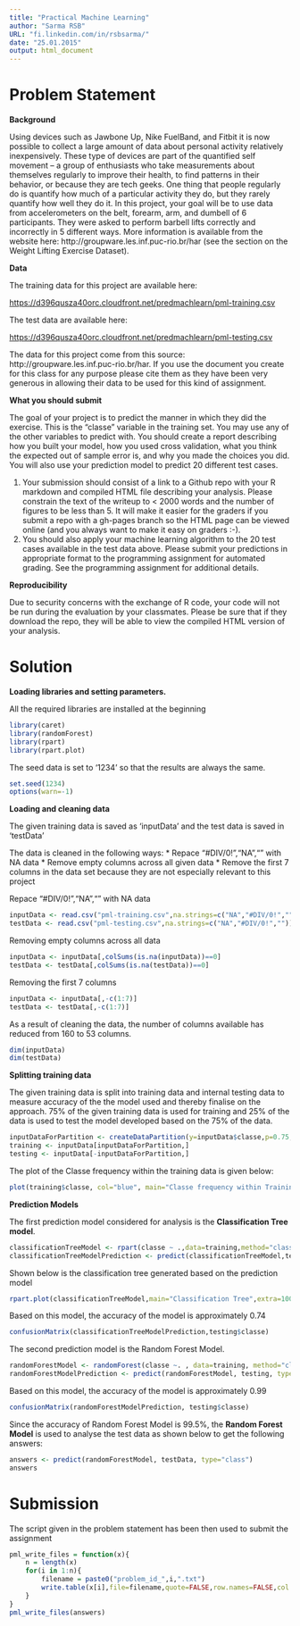 ```yaml
---
title: "Practical Machine Learning"
author: "Sarma RSB"
URL: "fi.linkedin.com/in/rsbsarma/"
date: "25.01.2015"
output: html_document
---
```


Problem Statement
==

**Background**

Using devices such as Jawbone Up, Nike FuelBand, and Fitbit it is now possible to collect a large amount of data about personal activity relatively inexpensively. These type of devices are part of the quantified self movement – a group of enthusiasts who take measurements about themselves regularly to improve their health, to find patterns in their behavior, or because they are tech geeks. One thing that people regularly do is quantify how much of a particular activity they do, but they rarely quantify how well they do it. In this project, your goal will be to use data from accelerometers on the belt, forearm, arm, and dumbell of 6 participants. They were asked to perform barbell lifts correctly and incorrectly in 5 different ways. More information is available from the website here: http://groupware.les.inf.puc-rio.br/har (see the section on the Weight Lifting Exercise Dataset). 

**Data**

The training data for this project are available here: 

<https://d396qusza40orc.cloudfront.net/predmachlearn/pml-training.csv>

The test data are available here: 

<https://d396qusza40orc.cloudfront.net/predmachlearn/pml-testing.csv>

The data for this project come from this source: http://groupware.les.inf.puc-rio.br/har. If you use the document you create for this class for any purpose please cite them as they have been very generous in allowing their data to be used for this kind of assignment. 

**What you should submit**

The goal of your project is to predict the manner in which they did the exercise. This is the "classe" variable in the training set. You may use any of the other variables to predict with. You should create a report describing how you built your model, how you used cross validation, what you think the expected out of sample error is, and why you made the choices you did. You will also use your prediction model to predict 20 different test cases. 

1. Your submission should consist of a link to a Github repo with your R markdown and compiled HTML file describing your analysis. Please constrain the text of the writeup to < 2000 words and the number of figures to be less than 5. It will make it easier for the graders if you submit a repo with a gh-pages branch so the HTML page can be viewed online (and you always want to make it easy on graders :-).
2. You should also apply your machine learning algorithm to the 20 test cases available in the test data above. Please submit your predictions in appropriate format to the programming assignment for automated grading. See the programming assignment for additional details. 

**Reproducibility**

Due to security concerns with the exchange of R code, your code will not be run during the evaluation by your classmates. Please be sure that if they download the repo, they will be able to view the compiled HTML version of your analysis. 

Solution
====

**Loading libraries and setting parameters.**

All the required libraries are installed at the beginning

```r
library(caret)
library(randomForest)
library(rpart)
library(rpart.plot)
```

The seed data is set to '1234' so that the results are always the same.

```r
set.seed(1234)
options(warn=-1)
```

**Loading and cleaning data**

The given training data is saved as 'inputData' and the test data is saved in 'testData'

The data is cleaned in the following ways:
* Repace "#DIV/0!","NA","" with NA data
* Remove empty columns across all given data
* Remove the first 7 columns in the data set because they are not especially relevant to this project

Repace "#DIV/0!","NA","" with NA data

```r
inputData <- read.csv("pml-training.csv",na.strings=c("NA","#DIV/0!",""))
testData <- read.csv("pml-testing.csv",na.strings=c("NA","#DIV/0!",""))
```

Removing empty columns across all data
```r
inputData <- inputData[,colSums(is.na(inputData))==0]
testData <- testData[,colSums(is.na(testData))==0]
```

Removing the first 7 columns
```r
inputData <- inputData[,-c(1:7)]
testData <- testData[,-c(1:7)]
```

As a result of cleaning the data, the number of columns available has reduced from 160 to 53 columns.

```r
dim(inputData)
dim(testData)
```

**Splitting training data**

The given training data is split into training data and internal testing data to measure accuracy of the the model used and thereby finalise on the approach. 75% of the given training data is used for training and 25% of the data is used to test the model developed based on the 75% of the data.

```r
inputDataForPartition <- createDataPartition(y=inputData$classe,p=0.75,list=FALSE)
training <- inputData[inputDataForPartition,]
testing <- inputData[-inputDataForPartition,]
```

The plot of the Classe frequency within the training data is given below:

```r
plot(training$classe, col="blue", main="Classe frequency within Training data", xlab="Classe level", ylab="# of records")
```

**Prediction Models**

The first prediction model considered for analysis is the **Classification Tree model**.

```r
classificationTreeModel <- rpart(classe ~ .,data=training,method="class")
classificationTreeModelPrediction <- predict(classificationTreeModel,testing,type="class")
```

Shown below is the classification tree generated based on the prediction model
```r
rpart.plot(classificationTreeModel,main="Classification Tree",extra=100,under=TRUE,faclen=0)
```

Based on this model, the accuracy of the model is approximately 0.74

```r
confusionMatrix(classificationTreeModelPrediction,testing$classe)
```

The second prediction model is the Random Forest Model.

```r
randomForestModel <- randomForest(classe ~. , data=training, method="class")
randomForestModelPrediction <- predict(randomForestModel, testing, type = "class")
```

Based on this model, the accuracy of the model is approximately 0.99

```r
confusionMatrix(randomForestModelPrediction, testing$classe)
```

Since the accuracy of Random Forest Model is 99.5%, the **Random Forest Model** is used to analyse the test data as shown below to get the following answers:

```r
answers <- predict(randomForestModel, testData, type="class")
answers
```

Submission
==========
The script given in the problem statement has been then used to submit the assignment

```r
pml_write_files = function(x){
    n = length(x)
    for(i in 1:n){
        filename = paste0("problem_id_",i,".txt")
        write.table(x[i],file=filename,quote=FALSE,row.names=FALSE,col.names=FALSE)
    }
}
pml_write_files(answers)
```
